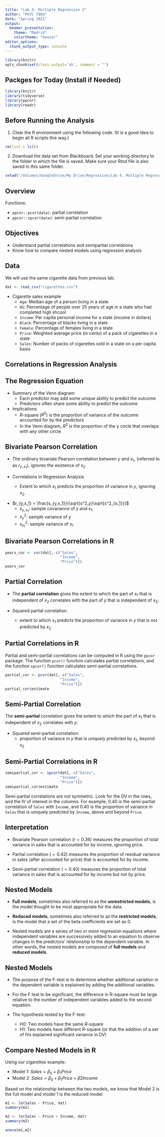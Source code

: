 ```yaml
---
title: "Lab 4: Multiple Regression 2"
author: "PSYC 7804"
date: "Spring 2021"
output: 
  beamer_presentation:
    theme: "Madrid"
    colortheme: "beaver"
editor_options: 
  chunk_output_type: console
---
```


```r
library(knitr)
opts_chunk$set(class.output='sh', comment = "")
```

## Packges for Today (Install if Needed)

```r
library(knitr)
library(tidyverse)
library(ppcor)
library(readr)
```

## Before Running the Analysis

\small
1. Clear the R environment using the following code. (It is a good idea to begin all R scripts this way.)

```r
rm(list = ls())
```

2. Download the data set from Blackboard. Set your working directory to the folder in which the file is saved. Make sure your Rmd file is also saved in this same folder.

```r
setwd("/Volumes/GoogleDrive/My Drive/Regression/Lab 4. Multiple Regression 2")
```

## Overview

Functions: 

* `ppcor::pcor(data)`: partial correlation
* `ppcor::spcor(data)`: semi-partial correlation

## Objectives

* Understand partial correlations and semipartial correlations
* Know how to compare nested models using regression analysis

## Data

We will use the same cigarette data from previous lab.

```r
dat <- read_csv("cigarettes.csv")
```

* Cigarette sales example
  + `Age`: Median age of a person living in a state
  + `HS`: Percentage of people over 25 years of age in a state who had completed high shcool
  + `Income`: Per capita personal income for a state (income in dollars)
  + `Black`: Percentage of blacks living in a state
  + `Female`: Percentage of females living in a state
  + `Price`: Weighted average price (in cents) of a pack of cigarettes in a state
  + `Sales`: Number of packs of cigarettes sold in a state on a per capita basis


## Correlations in Regression Analysis

\begin{center}
\includegraphics[width = 9cm]{venn.jpg}
\end{center}

## The Regression Equation

* Summary of the Venn diagram:
  + Each predictor may add some unique ability to predict the outcome
  + Predictors often share some ability to predict the outcome
  
* Implications
  + $R$-square ($R^2$) is the proportion of variance of the outcome accounted for by the predictors
  + In the Venn diagram, $R^2$ is the proportion of the y circle that overlaps
with any other circle

\begin{center}
\includegraphics[width = 2cm]{venn1.jpg}
\end{center}

## Bivariate Pearson Correlation

* The ordinary bivariate Pearson correlation between $y$ and $x_1$, (referred to as $r_{y,x_1}$), ignores the existence of $x_2$


* Correlations in Regression Analysis

  + Extent to which $x_1$ predicts the proportion of variance in $y$, ignoring $x_2$.
  
\begin{center}  
\includegraphics[width = .6\linewidth]{venn2.jpg}
\end{center}

* $r_{y,x_1} = \frac{s_{y,x_1}}{\sqrt{s^2_y}\sqrt{s^2_{x_1}}}$
  + $s_{y,x_1}$: sample covariance of $y$ and $x_1$
  + $s^2_y$: sample variance of $y$
  + $s^2_{x_1}$: sample variance of $x_1$

## Bivariate Pearson Correlations in R

```r
pears_cor <- cor(dat[, c("Sales", 
                         "Income", 
                         "Price")])
pears_cor
```

## Partial Correlation
* The **partial correlation** gives the extent to which the part of $x_1$ that is
independent of $x_2$ correlates with the part of $y$ that is independent of $x_2$:

* Squared partial correlation:
  + extent to which $x_1$ predicts the proportion of variance in $y$ that is not
predicted by $x_2$

\begin{center}  
\includegraphics[width = .8\linewidth]{venn3.png}
\end{center}

## Partial Correlations in R

Partial and semi-partial correlations can be computed in R using the `ppcor` package. The function `pcor()` function calculates partial correlations, and the function `spcor()` function calculates semi-partial correlations. 

```r
partial_cor <- pcor(dat[, c("Sales", 
                         "Income", 
                         "Price")])
partial_cor$estimate
```

## Semi-Partial Correlation

The **semi-partial** correlation gives the extent to which the part of $x_1$ that is independent of $x_2$ correlates with $y$:

\begin{center}  
\includegraphics[width = .8\linewidth]{venn4.png}
\end{center}

* Squared semi-partial correlation:
  + proportion of variance in $y$ that is uniquely predicted by $x_1$, beyond $x_2$
  
## Semi-Partial Correlations in R

```r
semipartial_cor <- spcor(dat[, c("Sales", 
                         "Income", 
                         "Price")])
semipartial_cor$estimate
```

Semi-partial correlations are not symmetric. Look for the DV in the rows, and the IV of interest in the columns. For example, 0.40 is the semi-partial correlation of `Sales` with `Income`, and 0.40 is the proportion of variance in `Sales` that is uniquely predicted by `Income`, above and beyond `Price`.

## Interpretation

* Bivariate Pearson correlation ($r = 0.36$) measures the proportion of total variance in sales that is accounted for by income, ignoring price. 

* Partial correlation ($=0.42$) measures the proportion of residual variance in sales (after accounted for price) that is accounted for by income. 

* Semi-partial correlation ($=0.40$) measures the proportion of total variance in sales that is accounted for by income but not by price. 


## Nested Models

* **Full models**, sometimes also referred to as the **unrestricted models**, is the model thought to be most appropriate for the data. 

* **Reduced models**, sometimes also referred to as the **restricted models**, is the model that a set of the beta coefficients are set as 0. 

* Nested models are a series of two or more regression equations where independent variables are successively added to an equation to observe changes in the predictors’ relationship to the dependent variable. In other words, the nested models are composed of **full models** and **reduced models**. 

## Nested Models

* The purpose of the F-test is to determine whether additional variation in the dependent variable is explained by adding the additional variables. 

* For the F test to be significant, the difference in R-square must be large relative to the number of independent variables added to the second equation. 

* The hypothesis tested by the F-test: 
  + H0:  Two models have the same $R$-square
  + H1:  Two models have different $R$-square (or that the addition of a set of IVs explained significant variance in DV)


## Compare Nested Models in R

Using our cigarettes example:

* Model 1: $Sales = \beta_0 + \beta_1Price$
* Model 2: $Sales = \beta_0 + \beta_1Price + \beta2Income$

Based on the relationship between the two models, we know that Model 2 is the full model and model 1 is the reduced model. 

\footnotesize
```r
m1 <- lm(Sales ~ Price, dat)
summary(m1)

m2 <- lm(Sales ~ Price + Income, dat) 
summary(m2)

anova(m1,m2)
```

